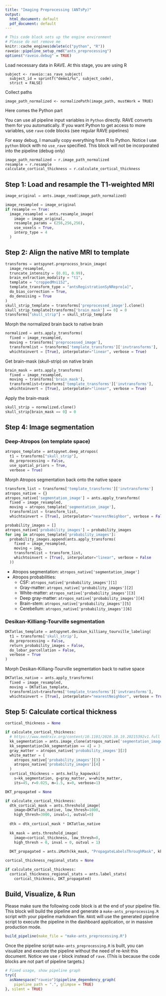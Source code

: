 ```yaml
---
title: "Imaging Preprocessing (ANTsPy)"
output:
  html_document: default
  pdf_document: default
---
```


```r
# This code block sets up the engine environment
# Please do not remove me
knitr::cache_engines$delete(c("python", "R"))
raveio::pipeline_setup_rmd("ants_preprocessing")
options("raveio.debug" = TRUE)
```

Load necessary data in RAVE. At this stage, you are using R

```rave
subject <- raveio::as_rave_subject(
  subject_id = sprintf("demo1/%s", subject_code), 
  strict = FALSE)
```

Collect paths

```rave
image_path_normalized <- normalizePath(image_path, mustWork = TRUE)
```

Here comes the Python part

You can use all pipeline input variables in `Python` directly. RAVE converts them for you automatically. If you want Python to get access to more variables, use `rave` code blocks (see regular RAVE pipelines)

For easy debug, I manually copy everything from R to Python. Notice I use `python` block with no `use_rave` specified. This block will not be incorporated into the pipeline (debug only)

```python
image_path_normalized = r.image_path_normalized
resample = r.resample
calculate_cortical_thickness = r.calculate_cortical_thickness
```

## Step 1: Load and resample the T1-weighted MRI

```python
image_original = ants.image_read(image_path_normalized)
```

```python
image_resampled = image_original
if resample == True:
  image_resampled = ants.resample_image(
    image = image_original, 
    resample_params = (256,256,256), 
    use_voxels = True, 
    interp_type = 4
  )
```

## Step 2: Align the native MRI to template

```python
transforms = antspynet.preprocess_brain_image(
  image_resampled,
  truncate_intensity = (0.01, 0.99),
  brain_extraction_modality = "t1",
  template = "croppedMni152",
  template_transform_type = "antsRegistrationSyNRepro[a]",
  do_bias_correction = True,
  do_denoising = True
)
skull_strip_template = transforms['preprocessed_image'].clone()
skull_strip_template[transforms['brain_mask'] == 0] = 0
transforms["skull_strip"] = skull_strip_template
```

Morph the normalized brain back to native brain

```python
normalized = ants.apply_transforms(
  fixed = image_resampled,
  moving = transforms['preprocessed_image'],
  transformlist = transforms['template_transforms']['invtransforms'],
  whichtoinvert = [True], interpolator="linear", verbose = True)
```

Get brain-mask (skull-strip) on native brain

```python
brain_mask = ants.apply_transforms(
  fixed = image_resampled,
  moving = transforms['brain_mask'],
  transformlist=transforms['template_transforms']['invtransforms'],
  whichtoinvert = [True], interpolator="linear", verbose = True)
```

Apply the brain-mask

```python
skull_strip = normalized.clone()
skull_strip[brain_mask == 0] = 0
```


## Step 4: Image segmentation

### Deep-Atropos (on template space)

```python
atropos_template = antspynet.deep_atropos(
  t1 = transforms["skull_strip"],
  do_preprocessing = False, 
  use_spatial_priors = True, 
  verbose = True)
```

Morph Atropos segmentation back onto the native space

```python
transform_list = transforms['template_transforms']['invtransforms']
atropos_native = {}
atropos_native['segmentation_image'] = ants.apply_transforms(
  fixed = image_resampled,
  moving = atropos_template['segmentation_image'],
  transformlist = transform_list,
  whichtoinvert = [True], interpolator="nearestNeighbor", verbose = False)

probability_images = []
atropos_native['probability_images'] = probability_images
for img in atropos_template['probability_images']:
  probability_images.append(ants.apply_transforms(
    fixed = image_resampled,
    moving = img,
    transformlist = transform_list,
    whichtoinvert = [True], interpolator="linear", verbose = False
  ))
```

* Atropos segmentation: `atropos_native['segmentation_image']`
* Atropos probabilities:
  * CSF: `atropos_native['probability_images'][1]`
  * Gray-matter: `atropos_native['probability_images'][2]`
  * White-matter: `atropos_native['probability_images'][3]`
  * Deep gray-matter: `atropos_native['probability_images'][4]`
  * Brain-stem: `atropos_native['probability_images'][5]`
  * Cerebellum: `atropos_native['probability_images'][6]`


### Desikan-Killiang-Tourville segmentation

```python
DKTatlas_template = antspynet.desikan_killiany_tourville_labeling(
  t1 = transforms['skull_strip'],
  do_preprocessing = False, 
  return_probability_images = False,
  do_lobar_parcellation = False, 
  verbose = True 
)
```

Morph Desikan-Killiang-Tourville segmentation back to native space

```python
DKTatlas_native = ants.apply_transforms(
  fixed = image_resampled,
  moving = DKTatlas_template,
  transformlist=transforms['template_transforms']['invtransforms'],
  whichtoinvert = [True], interpolator="nearestNeighbor", verbose = True)
```

## Step 5: Calculate cortical thickness

```python
cortical_thickness = None

if calculate_cortical_thickness:
  # https://www.medrxiv.org/content/10.1101/2020.10.19.20215392v1.full
  kk_segmentation = ants.image_clone(atropos_native['segmentation_image'])
  kk_segmentation[kk_segmentation == 4] = 3
  gray_matter = atropos_native['probability_images'][2]
  white_matter = (
    atropos_native['probability_images'][3] + 
    atropos_native['probability_images'][4]
  )
  cortical_thickness = ants.kelly_kapowski(
    s=kk_segmentation, g=gray_matter, w=white_matter,
    its=45, r=0.025, m=1.5, x=0, verbose=1)
```

```python
DKT_propagated = None

if calculate_cortical_thickness:
  dtk_cortical_mask = ants.threshold_image(
    image=DKTatlas_native, low_thresh=1000, 
    high_thresh=3000, inval=1, outval=0)
  
  dtk = dtk_cortical_mask * DKTatlas_native
  
  kk_mask = ants.threshold_image(
    image=cortical_thickness, low_thresh=0,
    high_thresh = 0, inval = 0, outval = 1)
  
  DKT_propagated = ants.iMath(kk_mask, "PropagateLabelsThroughMask", kk_mask * dtk)
```

```python
cortical_thickness_regional_stats = None

if calculate_cortical_thickness:
  cortical_thickness_regional_stats = ants.label_stats(
    cortical_thickness, DKT_propagated)
```

## Build, Visualize, & Run

Please make sure the following code block is at the end of your pipeline file. This block will build the pipeline and generate a `make-ants_preprocessing.R` script with your pipeline markdown file. `RAVE` will use the generated pipeline script to execute the pipeline in the dashboard application, or in massive production mode.

```r
build_pipeline(make_file = "make-ants_preprocessing.R")
```


Once the pipeline script `make-ants_preprocessing.R` is built, you can visualize and execute the pipeline without the need of re-knit this document. Notice we use `r` block instead of `rave`. (This is because the code blocks are not part of pipeline targets.)

```r
# Fixed usage, show pipeline graph
try({
  asNamespace("raveio")$pipeline_dependency_graph(
    pipeline_path = ".", glimpse = TRUE)
}, silent = TRUE)
```







